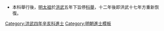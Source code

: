 {{Navbox
|name = 洪武四年辛亥科殿試金榜
|title = 洪武四年（[[1371年]]）辛亥科殿試金榜
|titlestyle = background-color:#FFD700;
|image =
|style = width:100%;text-align:center; 
|groupstyle = text-align:center; background-color:#FFD700;
|liststyle = text-align:center;
|state = {{{state<includeonly>|collapsed</includeonly>}}}
|group1 = 第一甲<br>賜進士及第<br>共3名
|list1 = '''[[吳伯宗]]''' - '''[[郭翀|郭　翀]]''' - '''[[吳公達]]'''

|group2 = 第二甲<br>賜進士出身<br>共17名
|list2 = [[楊卓 (洪武進士)|楊自立]] - [[趙友能]] - [[仇敬|仇　敬]] - [[丁輔|丁　輔]] - [[吳鏞|吳　鏞]] - [[黃載|黃　載]] - [[王敬中]] - [[陳信之]] - [[劉寅 (洪武進士)|劉　寅]] - [[杜濬 (洪武進士)|杜　濬]]<br>[[王諫 (洪武進士)|王　諫]] - [[熊誼|熊　誼]] - [[盧貺|盧　貺]] - [[周子諒 (明朝)|周子諒]] - [[毛煜|毛　煜]] - [[王誼 (洪武進士)|王　誼]] - [[趙旅|趙　旅]]<span style="color: #F7F7F7;"> - －－－ - －－－ - －－－</span>

|group3 = 第三甲<br>賜同進士出身<br>共100名
|list3 = [[姚宗敬]] - [[王玄範]] - [[葉孝友]] - [[尹宗伊]] - [[金濤 (明朝)|金　濤]] - [[岑鵬|岑　鵬]] - [[李升|李　升]] - [[賈敏 (洪武進士)|賈　敏]] - [[梁臨|梁　臨]] - [[聶鉉|聶　鉉]]<br>[[屠養浩]] - [[鄭廷實]] - [[趙鑄|趙　鑄]] - [[張正一]] - [[洪燁|洪　燁]] - [[包莘|包　莘]] - [[危孝先]] - [[馮麒|馮　麒]] - [[劉光先]] - [[郭鄰|郭　鄰]]<br>[[魏雲|魏　雲]] - [[魏益|魏　益]] - [[張壽齡 (洪武進士)|張壽齡]] - [[林器之]] - [[趙實中]] - [[俞友仁]] - [[王誠 (明朝)|王　誠]] - [[康縉 (洪武進士)|康　縉]] - [[聞伯异]] - [[童尹|童　尹]]<br>[[林信孚]] - [[陳執中 (洪武辛亥進士)|陳執中]] - [[林文壽]] - [[王夏|王　夏]] - [[黃綬 (洪武進士)|黃　綬]] - [[齊季舒]] - [[劉傑 (洪武進士)|劉　傑]] - [[陳玄 (洪武進士)|陳　玄]] - [[鄭潛|鄭　潛]] - [[陳章應]]<br>[[彭泰 (洪武辛亥進士)|彭　泰]] - [[嚴植|嚴　植]] - [[李素 (洪武進士)|李　素]] - [[李初|李　初]] - [[陳彝 (洪武進士)|陳　彝]] - [[胡汝雨]] - [[管貞|管　貞]] - [[吳權 (洪武進士)|吳　權]] - [[張鶴 (洪武進士)|張　鶴]] - [[劉伯欽]]<br>[[葉砥|葉　砥]] - [[林嘉|林　嘉]] - [[劉鑄|劉　鑄]] - [[陳拱|陳　拱]] - [[何文信]] - [[傅晧|傅　晧]] - [[韓守正]] - [[何德舉]] - [[王砥|王　砥]] - [[馮本|馮　本]]<br>[[林德亨]] - [[林大同]] - [[爾朱欽]] - [[伍洪|伍　洪]] - [[鄧原忠]] - [[蔡士實]] - [[葉德潛]] - [[王錫 (洪武進士)|王　錫]] - [[梁安|梁　安]] - [[楊文 (洪武進士)|楊　文]]<br>[[王中 (洪武辛亥進士)|王　中]] - [[胡澄 (洪武進士)|胡　澄]] - [[時執亮]] - [[柳汝舟]] - [[張堂 (洪武進士)|張　堂]] - [[胡黻|胡　黻]] - [[孫卓 (洪武進士)|孫　卓]] - [[智審|智　審]] - [[喻文龍]] - [[黃德潤 (洪武進士)|黃德潤]]<br>[[丁時敏]] - [[董時亮]] - [[陳韶 (洪武進士)|陳　韶]] - [[胡宗禧]] - [[余集 (明朝)|余　集]] - [[劉中 (明朝)|劉　中]] - [[周潼|周　潼]] - [[薛大昉]] - [[鍾霆|鍾　霆]] - [[劉長輔]]<br>[[鄭貞仲]] - [[黃鉞 (洪武進士)|黃　鉞]] - [[何子海]] - [[袁泰|袁　泰]] - [[張必泰]] - [[秦亨|秦　亨]] - [[晉罡|晉　罡]] - [[鄭鈞 (洪武進士)|鄭　鈞]] - [[趙斗南]] - [[趙松 (洪武進士)|趙　松]]
|belowstyle = text-align: center; background-color:#FFD700;
|below='''前一科：[[元朝|元]]·[[Template:至正二十六年丙午科廷試金榜|至正二十六年丙午科]]　'''·'''　後一科：[[Template:洪武十八年乙丑科殿試金榜|洪武十八年乙丑科]]'''
}}
[[Category:洪武四年辛亥科進士]]
<noinclude>
[[Category:洪武四年辛亥科進士| ]]
[[Category:明朝進士模板]]
*本科舉行後，[[明太祖]]於[[洪武]]五年下旨停[[科舉]]，十二年後即洪武十七年方重新恢復。</noinclude>